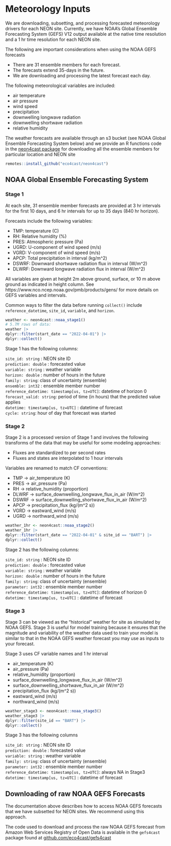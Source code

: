 # Meteorology Inputs {#sec-met}

We are downloading, subsetting, and processing forecasted meteorology drivers for each NEON site. Currently, we have NOAA's Global Ensemble Forecasting System (GEFS) V12 output available at the native time resolution and a 1 hr time resolution for each NEON site.

The following are important considerations when using the NOAA GEFS forecasts

-   There are 31 ensemble members for each forecast.\
-   The forecasts extend 35-days in the future.\
-   We are downloading and processing the latest forecast each day.\

The following meteorological variables are included:

-   air temperature\
-   air pressure\
-   wind speed\
-   precipitation\
-   downwelling longwave radiation\
-   downwelling shortwave radiation\
-   relative humidity\

The weather forecasts are available through an s3 bucket (see NOAA Global Ensemble Forecasting System below) and we provide an R functions code in the [neon4cast package](https://github.com/eco4cast/neon4cast) for downloading all the ensemble members for particular location and NEON site

```r
remotes::install_github("eco4cast/neon4cast")
```

## NOAA Global Ensemble Forecasting System

### Stage 1

At each site, 31 ensemble member forecasts are provided at 3 hr intervals for the first 10 days, and 6 hr intervals for up to 35 days (840 hr horizon).

Forecasts include the following variables:

-   TMP: temperature (C)\
-   RH: Relative humidity (%)\
-   PRES: Atmospheric pressure (Pa)\
-   UGRD: U-component of wind speed (m/s)\
-   VGRD: V-component of wind speed (m/s)\
-   APCP: Total precipitation in interval (kg/m\^2)\
-   DSWRF: Downward shortwave radiation flux in interval (W/m\^2)\
-   DLWRF: Downward longwave radiation flux in interval (W/m\^2)\

All variables are given at height 2m above ground, surface, or 10 m above ground as indicated in height column. See https://www.nco.ncep.noaa.gov/pmb/products/gens/ for more details on GEFS variables and intervals.

Common ways to filter the data before running `collect()` include `reference_datetime`, `site_id`, `variable`, and `horizon`.

```r
weather <- neon4cast::noaa_stage1()
# 5.7M rows of data:
weather |> 
dplyr::filter(start_date == "2022-04-01") |>
dplyr::collect()
```

Stage 1 has the following columns:

`site_id: string` : NEON site ID\
`prediction: double` : forecasted value\
`variable: string` : weather variable\
`horizon: double` : number of hours in the future\
`family: string`: class of uncertainty (ensemble)\
`ensemble: int32` : ensemble member number\
`reference_datetime: timestamp[us, tz=UTC]`: datetime of horizon 0\
`forecast_valid: string`: period of time (in hours) that the predicted value applies\
`datetime: timestamp[us, tz=UTC]` : datetime of forecast\
`cycle: string`: hour of day that forecast was started

### Stage 2

Stage 2 is a processed version of Stage 1 and involves the following transforms of the data that may be useful for some modeling approaches:

-   Fluxes are standardized to per second rates\
-   Fluxes and states are interpolated to 1 hour intervals\

Variables are renamed to match CF conventions:

-   TMP -\> air_temperature (K)\
-   PRES -\> air_pressure (Pa)\
-   RH -\> relative_humidity (proportion)\
-   DLWRF -\> surface_downwelling_longwave_flux_in_air (W/m\^2)\
-   DSWRF -\> surface_downwelling_shortwave_flux_in_air (W/m\^2) 
-   APCP -\> precipitation_flux (kg/(m\^2 s))\
-   VGRD -\> eastward_wind (m/s)\
-   UGRD -\> northward_wind (m/s)\

```r
weather_1hr <- neon4cast::noaa_stage2()
weather_1hr |> 
dplyr::filter(start_date == "2022-04-01" & site_id == "BART") |>
dplyr::collect()
```

Stage 2 has the following columns:

`site_id: string` : NEON site ID\
`prediction: double` : forecasted value\
`variable: string` : weather variable\
`horizon: double` : number of hours in the future\
`family: string`: class of uncertainty (ensemble)\
`parameter: int32` : ensemble member number\
`reference_datetime: timestamp[us, tz=UTC]`: datetime of horizon 0\
`datetime: timestamp[us, tz=UTC]` : datetime of forecast\

### Stage 3

Stage 3 can be viewed as the "historical" weather for site as simulated by NOAA GEFS. Stage 3 is useful for model training because it ensures that the magnitude and variability of the weather data used to train your model is similar to that in the NOAA GEFS weather forecast you may use as inputs to your forecast.

Stage 3 uses CF variable names and 1 hr interval

-   air_temperature (K)\
-   air_pressure (Pa)\
-   relative_humidity (proportion)\
-   surface_downwelling_longwave_flux_in_air (W/m\^2)\
-   surface_downwelling_shortwave_flux_in_air (W/m\^2) 
-   precipitation_flux (kg/(m\^2 s))\
-   eastward_wind (m/s)\
-   northward_wind (m/s)\

```r
weather_stage3 <- neon4cast::noaa_stage3()
weather_stage3 |> 
dplyr::filter(site_id == "BART") |>
dplyr::collect()
```

Stage 3 has the following columns

`site_id: string` : NEON site ID\
`prediction: double` : forecasted value\
`variable: string` : weather variable\
`family: string`: class of uncertainty (ensemble)\
`parameter: int32` : ensemble member number\
`reference_datetime: timestamp[us, tz=UTC]`: always NA in Stage3
`datetime: timestamp[us, tz=UTC]` : datetime of forecast\

## Downloading of raw NOAA GEFS Forecasts

The documentation above describes how to access NOAA GEFS forecasts that we have subsetted for NEON sites. We recommend using this approach.

The code used to download and process the raw NOAA GEFS forecast from Amazon Web Services Registry of Open Data is available in the `gefs4cast` package found at [github.com/eco4cast/gefs4cast](https://github.com/eco4cast/gefs4cast)
